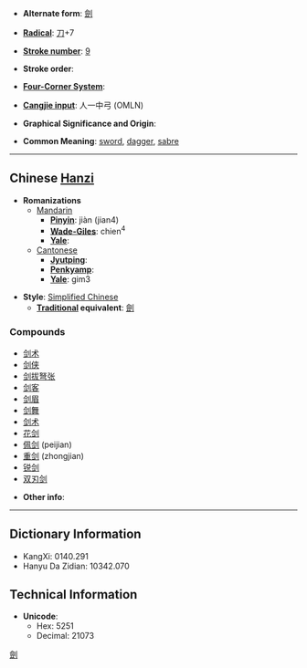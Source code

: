 * '''Alternate form''': [[劍]]

* '''[[Wiktionary:Chinese radical index| Radical]]''': [[Wiktionary:Chinese radical index 刀|刀]]+7

* '''[[Wiktionary:Chinese total strokes index|Stroke number]]''': [[Wiktionary:Chinese total strokes index 9|9]]

* '''Stroke order''': 

* '''[[Wiktionary:Chinese four corner index|Four-Corner System]]''': 

* '''[[Wiktionary:Chinese Cangjie index|Cangjie input]]''': 人一中弓 (OMLN)

* '''Graphical Significance and Origin''': 

* '''Common Meaning''': [[sword]], [[dagger]], [[sabre]]

----

== Chinese [[Hanzi]] ==

* '''Romanizations'''
** [[Mandarin]]
*** '''[[Pinyin]]''': jiàn (jian4)
*** '''[[Wade-Giles]]''': chien<sup>4</sup>
*** '''[[Yale]]''': 
**[[Cantonese]]
***'''[[Jyutping]]''':
***'''[[Penkyamp]]''': 
***'''[[Yale]]''': gim3

* '''Style''': [[Simplified Chinese]] 
** '''[[Traditional Chinese|Traditional]] equivalent''': [[劍]]

===Compounds===
*[[剑术]]
*[[剑侠]]
*[[剑拔弩张]]
*[[剑客]]
*[[剑眉]]
*[[剑舞]]
*[[剑术]]
*[[花剑]]
*[[佩剑]] (peijian)
*[[重剑]] (zhongjian)
*[[锐剑]]
*[[双刃剑]]

* '''Other info''': 

----

== Dictionary Information ==

* KangXi: 0140.291
* Hanyu Da Zidian: 10342.070

== Technical Information ==

* '''Unicode''':
** Hex: 5251
** Decimal: 21073

[[Category:CJKV characters simplified differently in Japan and China|劍]]